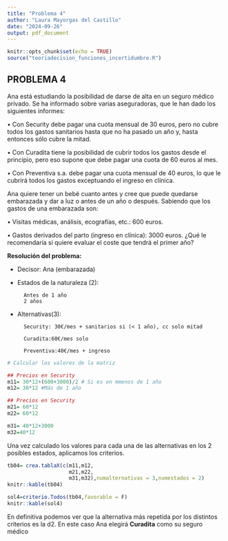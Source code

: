 ```yaml
---
title: "Problema 4"
author: "Laura Mayorgas del Castillo"
date: "2024-09-26"
output: pdf_document
---
```


```r
knitr::opts_chunk$set(echo = TRUE)
source("teoriadecision_funciones_incertidumbre.R")
```

## PROBLEMA 4

Ana está estudiando la posibilidad de darse de alta en un seguro médico privado. Se ha
informado sobre varias aseguradoras, que le han dado los siguientes informes:

• Con Security debe pagar una cuota mensual de 30 euros, pero no cubre todos los gastos
sanitarios hasta que no ha pasado un año y, hasta entonces sólo cubre la mitad.

• Con Curadita tiene la posibilidad de cubrir todos los gastos desde el principio, pero eso supone
que debe pagar una cuota de 60 euros al mes.

• Con Preventiva s.a. debe pagar una cuota mensual de 40 euros, lo que le cubrirá todos los
gastos exceptuando el ingreso en clínica.

Ana quiere tener un bebé cuanto antes y cree que puede quedarse embarazada y dar a luz o antes
de un año o después. Sabiendo que los gastos de una embarazada son:

• Visitas médicas, análisis, ecografías, etc.: 600 euros.

• Gastos derivados del parto (ingreso en clínica): 3000 euros.
¿Qué le recomendaría si quiere evaluar el coste que tendrá el primer año?

\newpage

**Resolución del problema:**

- Decisor: Ana (embarazada)
- Estados de la naturaleza (2):

        Antes de 1 año
        2 años
        
- Alternativas(3): 

        Security: 30€/mes + sanitarios si (< 1 año), cc solo mitad
        
        Curadita:60€/mes solo
        
        Preventiva:40€/mes + ingreso
        
```r
# Calcular los valores de la matriz

## Precios en Security
m11= 30*12+(600+3000)/2 # Si es en mmenos de 1 año
m12= 30*12 #Más de 1 año

## Precios en Security
m21= 60*12
m22= 60*12

m31= 40*12+3000
m32=40*12
```
Una vez calculado los valores para cada una de las alternativas en los 2 posibles estados, aplicamos los criterios. 

```r
tb04= crea.tablaX(c(m11,m12,
                    m21,m22,
                    m31,m32),numalternativas = 3,numestados = 2)
knitr::kable(tb04)

sol4=criterio.Todos(tb04,favorable = F)
knitr::kable(sol4)
```

En definitiva podemos ver que la alternativa más repetida por los distintos criterios es la d2.
En este caso Ana elegirá **Curadita** como su seguro médico
        
        
        
        
        
        
        
        
        
        
        